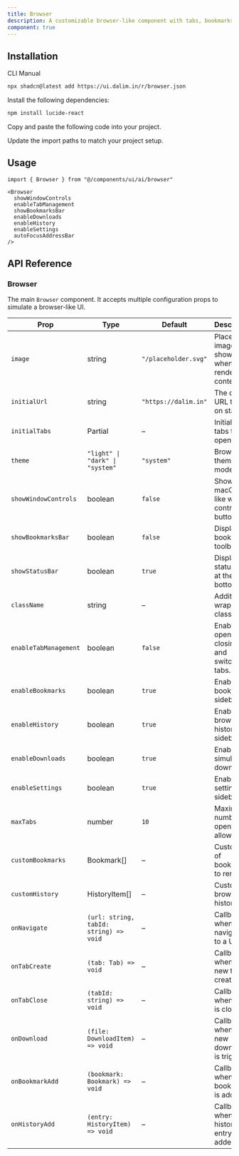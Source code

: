 ```yaml
---
title: Browser
description: A customizable browser-like component with tabs, bookmarks, history, downloads, and settings simulation.
component: true 
---
```


<ComponentPreview
  name="browser-default"
  className="[&_.preview>[data-orientation=vertical]]:sm:max-w-[90%] **:[.preview]:min-h-[580px]"
  description="A simulated browser component with tabs, bookmarks, history, and status bar."
  align="start"
/>

<ComponentPreview
  name="browser-custom"
  className="[&_.preview>[data-orientation=vertical]]:sm:max-w-[90%] **:[.preview]:min-h-[700px]"
  description="A simulated browser component with tabs, bookmarks, history, and status bar."
  align="start"
/>

## Installation

<CodeTabs>

<TabsList>
  <TabsTrigger value="cli">CLI</TabsTrigger>
  <TabsTrigger value="manual">Manual</TabsTrigger>
</TabsList>

<TabsContent value="cli">

```bash
npx shadcn@latest add https://ui.dalim.in/r/browser.json
```

</TabsContent>

<TabsContent value="manual">

<Steps>

<Step>Install the following dependencies:</Step>

```bash
npm install lucide-react
```

<Step>Copy and paste the following code into your project.</Step>

<ComponentSource name="browser" title="components/ui/ai/browser.tsx" />

<Step>Update the import paths to match your project setup.</Step>

</Steps>

</TabsContent>

</CodeTabs>

## Usage

```tsx showLineNumbers
import { Browser } from "@/components/ui/ai/browser"
```

```tsx showLineNumbers
<Browser
  showWindowControls
  enableTabManagement
  showBookmarksBar
  enableDownloads
  enableHistory
  enableSettings
  autoFocusAddressBar
/>
```

## API Reference

### Browser

The main `Browser` component. It accepts multiple configuration props to simulate a browser-like UI.

| Prop                  | Type                          | Default     | Description |
|-----------------------|-------------------------------|-------------|-------------|
| `image`               | string                        | `"/placeholder.svg"` | Placeholder image shown when not rendering content. |
| `initialUrl`          | string                        | `"https://dalim.in"` | The default URL to load on startup. |
| `initialTabs`         | Partial                       | –           | Initial set of tabs to open. |
| `theme`               | `"light" \| "dark" \| "system"` | `"system"` | Browser theme mode. |
| `showWindowControls`  | boolean                       | `false`     | Shows macOS-like window control buttons. |
| `showBookmarksBar`    | boolean                       | `false`     | Displays a bookmarks toolbar. |
| `showStatusBar`       | boolean                       | `true`      | Displays a status bar at the bottom. |
| `className`           | string                        | –           | Additional wrapper classes. |
| `enableTabManagement` | boolean                       | `false`     | Enables opening, closing, and switching tabs. |
| `enableBookmarks`     | boolean                       | `true`      | Enables bookmarks sidebar. |
| `enableHistory`       | boolean                       | `true`      | Enables browsing history sidebar. |
| `enableDownloads`     | boolean                       | `true`      | Enables simulated downloads. |
| `enableSettings`      | boolean                       | `true`      | Enables settings sidebar. |
| `maxTabs`             | number                        | `10`        | Maximum number of open tabs allowed. |
| `customBookmarks`     | Bookmark[]                    | –           | Custom list of bookmarks to render. |
| `customHistory`       | HistoryItem[]                 | –           | Custom browsing history list. |
| `onNavigate`          | `(url: string, tabId: string) => void` | – | Callback when navigating to a URL. |
| `onTabCreate`         | `(tab: Tab) => void`          | –           | Callback when a new tab is created. |
| `onTabClose`          | `(tabId: string) => void`     | –           | Callback when a tab is closed. |
| `onDownload`          | `(file: DownloadItem) => void` | –          | Callback when a new download is triggered. |
| `onBookmarkAdd`       | `(bookmark: Bookmark) => void` | –          | Callback when a bookmark is added. |
| `onHistoryAdd`        | `(entry: HistoryItem) => void` | –          | Callback when a history entry is added. |
